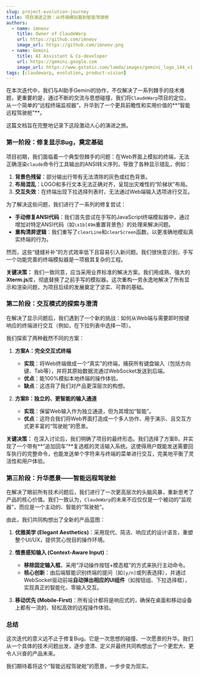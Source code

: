 ```yaml
---
slug: project-evolution-journey
title: 项目演进之旅：从终端模拟器到智能驾驶舱
authors:
  - name: imneov
    title: Owner of ClaudeWarp
    url: https://github.com/imneov
    image_url: https://github.com/imneov.png
  - name: Gemini
    title: AI Assistant & Co-developer
    url: https://gemini.google.com
    image_url: https://www.gstatic.com/lamda/images/gemini_logo_144_v1.svg
tags: [claudewarp, evolution, product-vision]
---
```


在本次迭代中，我们与AI助手Gemini的协作，不仅解决了一系列棘手的技术难题，更重要的是，通过不断的交流与思想碰撞，我们将`ClaudeWarp`项目的定位，从一个简单的“远程终端监视器”，升华到了一个更具前瞻性和实用价值的**“智能远程驾驶舱”**。

这篇文档旨在完整地记录下这段激动人心的演进之旅。

<!--truncate-->

### 第一阶段：修复显示Bug，奠定基础

项目初期，我们面临着一个典型但棘手的问题：在Web界面上模拟的终端，无法正确渲染`claude`命令行工具输出的ANSI转义序列，导致了各种显示错乱，例如：

1.  **背景色残留**：部分输出行带有无法清除的灰色或红色背景。
2.  **布局混乱**：LOGO和多行文本无法正确对齐，呈现出灾难性的“阶梯状”布局。
3.  **交互失效**：在终端出现下拉选择列表时，无法通过Web端输入选项进行交互。

为了解决这些问题，我们进行了一系列的修复尝试：

*   **手动修复ANSI代码**：我们首先尝试在手写的JavaScript终端模拟器中，通过增加对特定ANSI代码（如`\x1b[49m`重置背景色）的处理来解决问题。
*   **重构清屏逻辑**：我们重写了`clearLine`和`clearScreen`函数，以更准确地模拟真实终端的行为。

然而，这些“缝缝补补”的方式效率低下且容易引入新问题。我们很快意识到，手写一个功能完善的终端模拟器是一项极其复杂的工程。

**关键决策：** 我们一致同意，应当采用业界标准的解决方案。我们用成熟、强大的**Xterm.js**库，彻底替换了之前手写的模拟器。这次重构一劳永逸地解决了所有显示和渲染问题，为项目后续的发展奠定了坚实、可靠的基础。

### 第二阶段：交互模式的探索与澄清

在解决了显示问题后，我们遇到了一个新的挑战：如何从Web端与需要即时按键响应的终端进行交互（例如，在下拉列表中选择一项）。

我们探索了两种截然不同的方案：

1.  **方案A：完全交互式终端**
    *   **实现**：将Web终端做成一个“真实”的终端，捕获所有键盘输入（包括方向键、Tab等），并将其原始数据流通过WebSocket发送到后端。
    *   **优点**：能100%模拟本地终端的操作体验。
    *   **缺点**：这违背了我们对产品更深层次的构想。

2.  **方案B：独立的、更智能的输入通道**
    *   **实现**：保留Web输入作为独立通道，但为其增加“智能”。
    *   **优点**：这符合我们将Web界面打造成一个多人协作、用于演示、且交互方式更丰富的“驾驶舱”的愿景。

**关键决策：** 在深入讨论后，我们明确了项目的最终形态。我们选择了方案B，并实现了一个带有**“追加回车”**复选框的灵活输入系统。这使得用户既能发送需要回车执行的完整命令，也能发送单个字符来与终端的菜单进行交互，完美地平衡了灵活性和用户体验。

### 第三阶段：升华愿景——智能远程驾驶舱

在解决了眼前所有技术问题后，我们进行了一次更高层次的头脑风暴，重新思考了产品的核心价值。我们一致认为，`ClaudeWarp`的未来不应仅仅是一个被动的“监视器”，而应是一个主动的、智能的“驾驶舱”。

由此，我们共同构想出了全新的产品蓝图：

1.  **优雅美学 (Elegant Aesthetics)**：采用现代、简洁、响应式的设计语言，重塑整个UI/UX，提供赏心悦目的操作环境。

2.  **情景感知输入 (Context-Aware Input)**：
    *   **移除固定输入框**，采用“浮动操作按钮+模态框”的方式来执行主动命令。
    *   **核心创新**：由后端智能识别终端的提问（如`[y/n]`或列表选择），并通过WebSocket驱动前端**自动弹出相应的UI组件**（如按钮组、下拉选择框），实现真正的智能化、零输入交互。

3.  **移动优先 (Mobile-First)**：所有设计都将是响应式的，确保在桌面和移动设备上都有一流的、轻松高效的远程操作体验。

### 总结

这次迭代的意义远不止于修复Bug。它是一次思想的碰撞、一次愿景的升华。我们从一个具体的技术问题出发，逐步澄清、定义并最终共同构想出了一个更宏大、更令人兴奋的产品未来。

我们期待着将这个“智能远程驾驶舱”的愿景，一步步变为现实。 